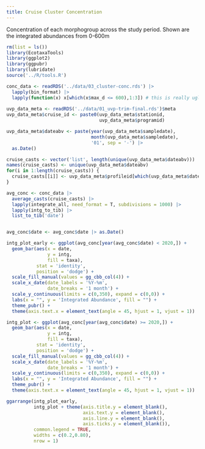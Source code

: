 ```yaml
---
title: Cruise Cluster Concentration
---
```


Concentration of each morphogroup across the study period.
Shown are the integrated abundances from 0-600m

```r
rm(list = ls())
library(EcotaxaTools)
library(ggplot2)
library(ggpubr)
library(lubridate)
source('../R/tools.R')

conc_data <- readRDS('../data/03_cluster-conc.rds') |> 
  lapply(bin_format) |> 
  lapply(function(x) x[which(x$max_d <= 600),1:3]) # this is really ugly bug fix 1:3, need to fix in package
  
uvp_data_meta <- readRDS('../data/01_uvp-trim-final.rds')$meta
uvp_data_meta$cruise_id <- paste0(uvp_data_meta$stationid,
                                  uvp_data_meta$programid)

uvp_data_meta$dateabv <- paste(year(uvp_data_meta$sampledate),
                               month(uvp_data_meta$sampledate),
                               '01', sep = '-') |> 
  as.Date()

cruise_casts <- vector('list', length(unique(uvp_data_meta$dateabv)))
names(cruise_casts) <- unique(uvp_data_meta$dateabv)
for(i in 1:length(cruise_casts)) {
  cruise_casts[[i]] <- uvp_data_meta$profileid[which(uvp_data_meta$dateabv == names(cruise_casts)[i])]
}

avg_conc <- conc_data |> 
  average_casts(cruise_casts) |> 
  lapply(integrate_all, need_format = T, subdivisions = 1000) |> 
  lapply(intg_to_tib) |> 
  list_to_tib('date')


avg_conc$date <- avg_conc$date |> as.Date()

intg_plot_early <- ggplot(avg_conc[year(avg_conc$date) < 2020,]) +
  geom_bar(aes(x = date,
               y = intg,
               fill = taxa),
           stat = 'identity',
           position = 'dodge') +
  scale_fill_manual(values = gg_cbb_col(4)) +
  scale_x_date(date_labels = '%Y-%m',
               date_breaks = '1 month') +
  scale_y_continuous(limits = c(0,350), expand = c(0,0)) +
  labs(x = "", y = 'Integrated Abundance', fill = "") + 
  theme_pubr() +
  theme(axis.text.x = element_text(angle = 45, hjust = 1, vjust = 1))

intg_plot <- ggplot(avg_conc[year(avg_conc$date) >= 2020,]) +
  geom_bar(aes(x = date,
               y = intg,
               fill = taxa),
           stat = 'identity',
           position = 'dodge') +
  scale_fill_manual(values = gg_cbb_col(4)) +
  scale_x_date(date_labels = '%Y-%m',
               date_breaks = '1 month') +
  scale_y_continuous(limits = c(0,350), expand = c(0,0)) +
  labs(x = "", y = 'Integrated Abundance', fill = "") + 
  theme_pubr() +
  theme(axis.text.x = element_text(angle = 45, hjust = 1, vjust = 1))

ggarrange(intg_plot_early,
          intg_plot + theme(axis.title.y = element_blank(),
                            axis.text.y = element_blank(),
                            axis.line.y = element_blank(),
                            axis.ticks.y = element_blank()),
          common.legend = TRUE,
          widths = c(0.2,0.80),
          nrow = 1)
```